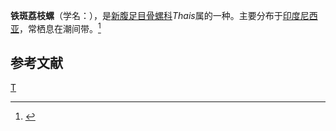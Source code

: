 {{Speciesbox
| taxon = Thais aculeata
| binomial_authority = Deshayes
}}
'''铁斑荔枝螺'''（学名：''{{lang|la|Thais aculeata}}''），是[[新腹足目|新腹足目]][[骨螺科|骨螺科]]''Thais''属的一种。主要分布于[[印度尼西亚|印度尼西亚]]，常栖息在潮间带。<ref>{{cite web|url=http://shell.sinica.edu.tw/chinese/shellbase_detail.php?science_no=6537|title=国际贝库：铁斑荔枝螺|publisher=台湾贝类资料库|accessdate=2009-08-11|archive-date=2016-03-04|archive-url=https://web.archive.org/web/20160304114218/http://shell.sinica.edu.tw/chinese/shellbase_detail.php?science_no=6537|dead-url=no}}</ref>

== 参考文献 ==
{{reflist}}

{{Taxonbar}}
[[Category:骨螺科|T]]